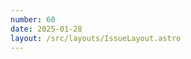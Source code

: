 ```yaml
---
number: 60
date: 2025-01-28
layout: /src/layouts/IssueLayout.astro
---
```



<Title title={`Issue ${frontmatter.number}`} date={frontmatter.date} />

<NewsletterSponsorSlot
  title="Supercharge your GitHub Actions with M4 Pro runners from the creators of Tart"
  url={`https://cirrus-runners.app/?utm_source=ioscinewsletter&utm_medium=email&utm_campaign=iosci`}
  description="Enjoy the fastest Apple Silicon chips at a fixed monthly price — fully managed so you can focus on shipping great code. Get an additional 50% off your first month with code IOSCI50OFF — exclusively for subscribers. Start your free 10-day trial now."
  image="https://d2thv89fb05cma.cloudfront.net/ioscinewsletter/images/cirrus.jpg"
/>

**💸 The new Advanced Commerce API 💸**

Before we dive in, I want to take a brief moment to celebrate a new milestone: **this is** **the 60th issue of the iOS CI Newsletter**! Thank you so much for your continued support and for helping me reach this achievement. Here's to many more! ❤️

Now, let's get into this issue's content. As you may know, Apple launched the **Advanced Commerce API** this week —a brand-new framework that enables developers to **offer** and **manage** large collections of in-app purchases and subscriptions for their users.

You might be wondering, what's new here? Didn't we already have ways to manage in-app purchases and subscriptions through StoreKit and App Store Connect?

At first, the changes weren't immediately clear to me either. It wasn't until I read the What you need to know about _Apple's Advanced Commerce API_ article by [David Barnard](https://x.com/drbarnard) on the [RevenueCat](https://x.com/RevenueCat) blog that I truly grasped how powerful this new API can be for specific use cases. But what are these use cases? Can your app make use of this new API?

In my view, and as the article highlights, this new framework shines in **content-based apps**, where authors or creators can set up their unlockables and price them as they see fit. This type of business model requires managing an **extremely large number of purchases and subscriptions** that are editable by users, which was not easily achievable until now.

This new API also opens the door to more complex business models that were impossible out of the box with traditional Apple subscription models.

Make sure you check out the official documentation as it might inspire you to find new monetisation strategies for your app.

## [😱 Your app might be removed from the EU App Store](https://developer.apple.com/news/?id=einwn76m&utm_source=ioscinewsletter&utm_medium=email&utm_campaign=iosci)

In [Issue #53 of the newsletter](https://www.ioscinewsletter.com/issues/53), I mentioned that Apple was implementing changes to apps available in the European Union to comply with the **Digital Services Act**. One of these changes requires developers to declare their trader status to keep their apps available in the European Union's App Stores.

This requirement will take full effect on **February 17th**. Starting on this date, any app without a declared and verified trader status will be **removed** from the App Store in the European Union until the status is provided and approved. If you haven't addressed this yet, act **NOW!**

## [📦 The Tuist Swift Package Manager Registry](https://tuist.dev/blog/2025/01/22/announcing-tuist-registry?utm_source=ioscinewsletter&utm_medium=email&utm_campaign=iosci)

Since I started using Swift Package Manager as my dependency manager of choice for Apple platform apps, I've been hoping for a **registry-based solution** that allows developers to download source archives of dependencies instead of cloning entire repositories. Not only does this approach **improve performance**, but it also **mitigates some potential security risks**.

Although [Package Registry](https://github.com/swiftlang/swift-package-manager/blob/main/Documentation/PackageRegistry/PackageRegistryUsage.md) standard has been around for some time, this registry built by [Tuist](https://x.com/tuistdev) is the first fully-fledged solution I've seen that's ready to use right away.

## [🌳 How to use Git Flow as your branching strategy](https://medium.com/@jpmtech/what-is-git-flow-a-branching-strategy-you-didnt-know-you-needed-ad14ef015662?utm_source=ioscinewsletter&utm_medium=email&utm_campaign=iosci)

Do you work in a team and often struggle with **merge conflicts** or determining if your development branch is **production-ready**? Do you not have a clear **branching strategy** for your repository?

If these challenges sound familiar, you should check out this article by [Chase](https://medium.com/@jpmtech)!

## [👨‍✈️ Give Copilot context about your repository](https://github.blog/changelog/2025-01-21-custom-repository-instructions-are-now-available-for-copilot-on-github-com-public-preview?utm_source=ioscinewsletter&utm_medium=email&utm_campaign=iosci)

GitHub has just improved the Copilot chat experience by allowing developers to provide **specific context about a repository**, making the chat in **Visual Studio Code** or **Github.com** more useful and tailored to the repository's needs.

To set this up, simply follow the instructions in the announcement post and create a configuration file where you define the context for Copilot. This file helps Copilot better understand your project, **enabling more relevant suggestions and guidance while coding**.

## Before you go...

Did you know that if [you don't use an App Group to set up Swift Data, your database file might end up in a folder that's shared with other apps, which can have unexpected consequences?](https://x.com/polpielladev/status/1880283941715996920) 😱
